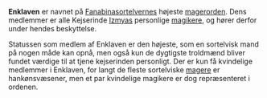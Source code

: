 {{title:Enklaven}}
{{author:Laura Holmegaard}}
{{timestamp:2010-01-13T18:33:15Z}}
{{copyright:Enklaven}}
'''Enklaven''' er navnet på [[Fanabinasortelver|Fanabinasortelvernes]] højeste [[magerorden]]. Dens medlemmer er alle Kejserinde [[Izmya|Izmyas]] personlige [[magiker|magikere]], og hører derfor under hendes beskyttelse.

Statussen som medlem af Enklaven er den højeste, som en sortelvisk mand på nogen måde kan opnå, men også kun de dygtigste troldmænd bliver fundet værdige til at tjene kejserinden personligt. Der er kun få kvindelige medlemmer i Enklaven, for langt de fleste sortelviske [[mager|magere]] er hankønsvæsener, men et par kvindelige magikere er dog repræsenteret i ordenen.